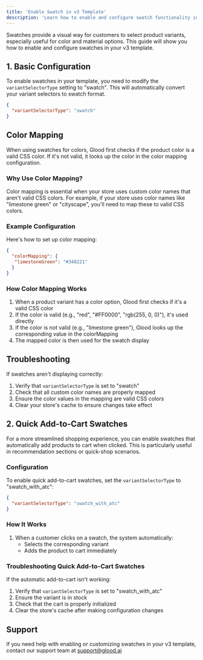```yaml
---
title: 'Enable Swatch in v3 Template'
description: 'Learn how to enable and configure swatch functionality in your v3 template'
---
```

Swatches provide a visual way for customers to select product variants, especially useful for color and material options. This guide will show you how to enable and configure swatches in your v3 template.

## 1. Basic Configuration

To enable swatches in your template, you need to modify the `variantSelectorType` setting to "swatch". This will automatically convert your variant selectors to swatch format.

```json
{
  "variantSelectorType": "swatch"
}
```

## Color Mapping

When using swatches for colors, Glood first checks if the product color is a valid CSS color. If it's not valid, it looks up the color in the color mapping configuration.

### Why Use Color Mapping?

Color mapping is essential when your store uses custom color names that aren't valid CSS colors. For example, if your store uses color names like "limestone green" or "cityscape", you'll need to map these to valid CSS colors.

### Example Configuration

Here's how to set up color mapping:

```json
{
  "colorMapping": {
   "limestoneGreen": "#348221"
  }
}
```

### How Color Mapping Works

1. When a product variant has a color option, Glood first checks if it's a valid CSS color
2. If the color is valid (e.g., "red", "#FF0000", "rgb(255, 0, 0)"), it's used directly
3. If the color is not valid (e.g., "limestone green"), Glood looks up the corresponding value in the colorMapping
4. The mapped color is then used for the swatch display

## Troubleshooting

If swatches aren't displaying correctly:

1. Verify that `variantSelectorType` is set to "swatch"
2. Check that all custom color names are properly mapped
3. Ensure the color values in the mapping are valid CSS colors
4. Clear your store's cache to ensure changes take effect

## 2. Quick Add-to-Cart Swatches

For a more streamlined shopping experience, you can enable swatches that automatically add products to cart when clicked. This is particularly useful in recommendation sections or quick-shop scenarios.

### Configuration

To enable quick add-to-cart swatches, set the `variantSelectorType` to "swatch_with_atc":

```json
{
  "variantSelectorType": "swatch_with_atc"
}
```

### How It Works

1. When a customer clicks on a swatch, the system automatically:
   - Selects the corresponding variant
   - Adds the product to cart immediately

### Troubleshooting Quick Add-to-Cart Swatches

If the automatic add-to-cart isn't working:

1. Verify that `variantSelectorType` is set to "swatch_with_atc"
2. Ensure the variant is in stock
3. Check that the cart is properly initialized
4. Clear the store's cache after making configuration changes

## Support

If you need help with enabling or customizing swatches in your v3 template, contact our support team at support@glood.ai 
